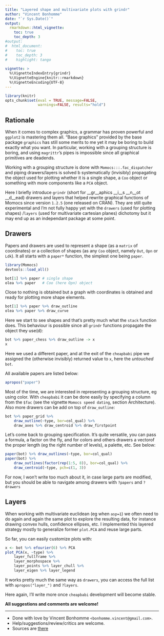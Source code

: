 ```yaml
---
title: "Layered shape and multivariate plots with grindr"
author: "Vincent Bonhomme"
date: "`r Sys.Date()`"
output: 
  rmarkdown::html_vignette:
    toc: true
    toc_depth: 3
#output: 
#  html_document:
#    toc: true
#    toc_depth: 3
#    highlight: tango
    
vignette: >
  %\VignetteIndexEntry{grindr}
  %\VignetteEngine{knitr::rmarkdown}
  %\VignetteEncoding{UTF-8}
---
```


```r
library(knitr)
opts_chunk$set(eval = TRUE, message=FALSE, 
               warnings=FALSE, results="hold")
```

## Rationale
When it comes to complex graphics, a grammar has proven powerful and `ggplot2` is mastering them all. "Base graphics" provided by the base package `graphics` has still some merits to me yet it may be boring to build exactly what you want. In particular, working with a grouping structure is boring, and using `magrittr`'s pipes is impossible since all graphical primitives are deadends.

Working with a grouping structure is done with `Momocs:::.fac_dispatcher` and piping drawers/layers is solved b systematically (invisibly) propagating the object used for plotting whether it is a single shape, a `Coo` object or something with more components like a `PCA` object.

Here I briefly introduce `grindr` (short for __gr__aphics __i__s __n__ot __d__ead) drawers and layers that helped rewrite graphical functions of Momocs since version `1.2.5` (one released on CRAN). They are still quite experimental and I'm not fully happy yet with the `drawers` (used for plotting shapes) /`layers` (used for multivariate cartesian planes) dichotomy but it may end up as an independant package at some point.

## Drawers

Papers and drawers are used to represent a shape (as a `matrix` of coordinates) or a collection of shapes (as any `Coo` object, namely `Out`, `Opn` or `Ldk`). It all starts with a `paper*` function, the simplest one being `paper`.

```r
library(Momocs)
devtools::load_all()
```

```r
bot[1] %>% paper # single shape
olea %>% paper   # Coo (here Opn) object
```

Close to nothing is obtained but a graph with coordinates is obtained and ready for plotting more shape elements.

```r
bot[1] %>% paper %>% draw_outline
olea %>% paper %>% draw_curve
```

Here we start to see shapes and that's pretty much what the `stack` function does. This behaviour is possible since all `grindr` functions propagate the object they use(d):

```r
bot %>% paper_chess %>% draw_outline -> x
x
```

Here we used a different paper, and at the exit of the `cheapbabi` pipe we assigned the (otherwise invisibly) returned value to `x`, here the _untouched_  `bot`.

All available papers are listed below:

```r
apropos("paper")
```

Most of the time, we are interested in representing a grouping structure, eg using color. With `cheapbabi` it can be done easily by specifying a column from the `$fac` (see the vignette `Momocs speed dating`, section Architecture). Also more drawers can be add on top of `draw_outline`:

```r
bot %>% paper_grid %>% 
    draw_outline(~type, bor=col_qual) %>% 
    draw_axes %>% draw_centroid %>% draw_firstpoint
```

Let's come back to grouping specification. It's quite versatile, you can pass a formula, a factor on the fly, and for colors and others drawers a vectorof the proper length (eg the right number of levels), a palette, etc. See below:
```r
paper(bot) %>% draw_outlines(~type, bor=col_qual)
paper(bot) %>% 
    draw_outlines(factor(rep(1:5, 8)), bor=col_qual) %>% 
    draw_centroid(~type, pch=c(1, 3))
```

For now, I won't write too much about it, in case large parts are modified, but you should be able to navigate among drawers with `?papers` and `?drawers`

## Layers

When working with multivariate euclidean (eg when `asp=1`) we often need to do again and again the same plot to explore the resulting data, for instance drawing convex hulls, confidence ellipses, etc. I implemented this layered strategy mostly to generalize former `plot.PCA` and reuse large parts.

So far, you can easily customize plots with:

```r
x <- bot %>% efourier(6) %>% PCA
plot_PCA(x, ~type) %>% 
    layer_fullframe %>% 
    layer_morphospace %>% 
    layer_points %>% layer_chull %>% 
    layer_eigen %>% layer_legend
```

It works pretty much the same way as `drawers`, you can access the full list with `apropos("layer_")` and `?layers`. 

Here again, I'll write more once `cheapbabi` development will become stable.

__All suggestions and comments are welcome!__

------
 * Done with love by Vincent Bonhomme `<bonhomme.vincent@gmail.com>`.
 * Help/suggestions/review/critics are welcome.
 * Sources are [there](https://github.com/vbonhomme/Momocs/tree/master/vignettes)
